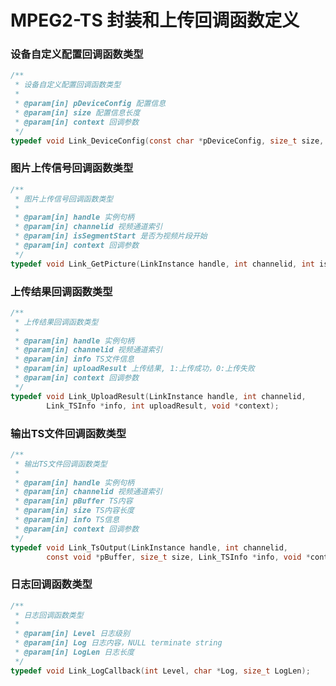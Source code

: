 # **MPEG2-TS 封装和上传回调函数定义**
### **设备自定义配置回调函数类型**

```c
/**
 * 设备自定义配置回调函数类型
 *
 * @param[in] pDeviceConfig 配置信息
 * @param[in] size 配置信息长度
 * @param[in] context 回调参数
 */
typedef void Link_DeviceConfig(const char *pDeviceConfig, size_t size, void *context);

```

### **图片上传信号回调函数类型**

```c
/**
 * 图片上传信号回调函数类型
 *
 * @param[in] handle 实例句柄
 * @param[in] channelid 视频通道索引
 * @param[in] isSegmentStart 是否为视频片段开始
 * @param[in] context 回调参数
 */
typedef void Link_GetPicture(LinkInstance handle, int channelid, int isSegmentStart, void *context);
```

### **上传结果回调函数类型**

```c
/**
 * 上传结果回调函数类型
 *
 * @param[in] handle 实例句柄
 * @param[in] channelid 视频通道索引
 * @param[in] info TS文件信息
 * @param[in] uploadResult 上传结果, 1:上传成功，0:上传失败
 * @param[in] context 回调参数
 */
typedef void Link_UploadResult(LinkInstance handle, int channelid,
        Link_TSInfo *info, int uploadResult, void *context);

```

### **输出TS文件回调函数类型**

```c
/**
 * 输出TS文件回调函数类型
 *
 * @param[in] handle 实例句柄
 * @param[in] channelid 视频通道索引
 * @param[in] pBuffer TS内容
 * @param[in] size TS内容长度
 * @param[in] info TS信息
 * @param[in] context 回调参数
 */
typedef void Link_TsOutput(LinkInstance handle, int channelid,
        const void *pBuffer, size_t size, Link_TSInfo *info, void *context);
```

### **日志回调函数类型**

```c
/**
 * 日志回调函数类型
 *
 * @param[in] Level 日志级别
 * @param[in] Log 日志内容，NULL terminate string
 * @param[in] LogLen 日志长度
 */
typedef void Link_LogCallback(int Level, char *Log, size_t LogLen);
```
